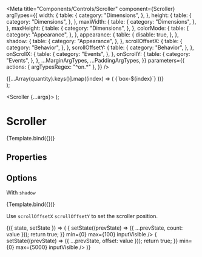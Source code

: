 
<Meta
  title="Components/Controls/Scroller"
  component={Scroller}
  argTypes={{
    width: {
      table: {
        category: "Dimensions",
      },
    },
    height: {
      table: {
        category: "Dimensions",
      },
    },
    maxWidth: {
      table: {
        category: "Dimensions",
      },
    },
    maxHeight: {
      table: {
        category: "Dimensions",
      },
    },
    colorMode: {
      table: {
        category: "Appearance",
      },
    },
    appearance: {
      table: {
        disable: true,
      },
    },
    shadow: {
      table: {
        category: "Appearance",
      },
    },
    scrollOffsetX: {
      table: {
        category: "Behavior",
      },
    },
    scrollOffsetY: {
      table: {
        category: "Behavior",
      },
    },
    onScrollX: {
      table: {
        category: "Events",
      },
    },
    onScrollY: {
      table: {
        category: "Events",
      },
    },
    ...MarginArgTypes,
    ...PaddingArgTypes,
  }}
  parameters={{
    actions: { argTypesRegex: "^on.*" },
  }}
/>

  <div>
    {[...Array(quantity).keys()].map((index) => (
      <Card
        key={`box-${index}`}
        interactivity="shadow"
        background="light"
        inline
        margin={6}
        width={250}
        height={150}
        verticalAlignment="center"
        horizontalAlignment="center">
        <Text>{`box-${index}`}</Text>
      </Card>
    ))}
  </div>
);

  <Scroller {...args}>
    <ScrollerContent />
  </Scroller>
);

# Scroller

<Description of={Scroller} />

<Canvas withSource="none">
  <Story name="Basic" args={{ height: 500, width: 530 }}>
    {Template.bind({})}
  </Story>
</Canvas>

## Properties

<ArgsTable story="Basic" />

## Options

With `shadow`

<Canvas withSource="none">
  <Story name="Shadow" args={{ height: 500, width: 530, shadow: true }}>
    {Template.bind({})}
  </Story>
</Canvas>

Use `scrollOffsetX` `scrollOffsetY` to set the scroller position.

<Canvas>
  <Story name="Dynamic">
    <StateManager initialValue={{ count: 20, offset: 0 }}>
      {({ state, setState }) => (
        <Pane height={600}>
          <InputSlider
            marginTop={48}
            marginRight={24}
            marginLeft={24}
            value={state.count}
            onChange={(value) => {
              setState((prevState) => ({ ...prevState, count: value }));
              return true;
            }}
            min={0}
            max={100}
            inputVisible
          />
          <InputSlider
            marginTop={48}
            marginRight={24}
            marginBottom={48}
            marginLeft={24}
            value={state.offset}
            onChange={(value) => {
              setState((prevState) => ({ ...prevState, offset: value }));
              return true;
            }}
            min={0}
            max={5000}
            inputVisible
          />
          <Scroller height={500} shadow scrollOffsetY={state.offset}>
            <ScrollerContent quantity={state.count} />
          </Scroller>
        </Pane>
      )}
    </StateManager>
  </Story>
</Canvas>
